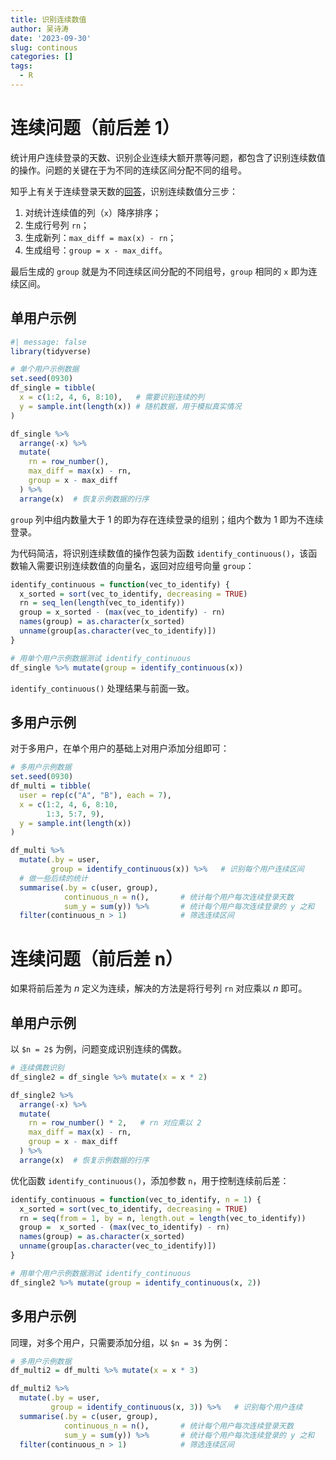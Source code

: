 ```yaml
---
title: 识别连续数值
author: 吴诗涛
date: '2023-09-30'
slug: continous
categories: []
tags:
  - R
---
```


# 连续问题（前后差 1）

统计用户连续登录的天数、识别企业连续大额开票等问题，都包含了识别连续数值的操作。问题的关键在于为不同的连续区间分配不同的组号。

知乎上有关于连续登录天数的[回答](https://zhuanlan.zhihu.com/p/49285570)，识别连续数值分三步：

1. 对统计连续值的列（`x`）降序排序；
1. 生成行号列 `rn`；
1. 生成新列：`max_diff = max(x) - rn`；
1. 生成组号：`group = x - max_diff`。

最后生成的 `group` 就是为不同连续区间分配的不同组号，`group` 相同的 `x` 即为连续区间。

## 单用户示例

```r
#| message: false
library(tidyverse)
```

```r
# 单个用户示例数据
set.seed(0930)
df_single = tibble(
  x = c(1:2, 4, 6, 8:10),   # 需要识别连续的列
  y = sample.int(length(x)) # 随机数据，用于模拟真实情况
)

df_single %>% 
  arrange(-x) %>% 
  mutate(
    rn = row_number(),
    max_diff = max(x) - rn,
    group = x - max_diff
  ) %>% 
  arrange(x)  # 恢复示例数据的行序
```

`group` 列中组内数量大于 1 的即为存在连续登录的组别；组内个数为 1 即为不连续登录。

为代码简洁，将识别连续数值的操作包装为函数 `identify_continuous()`，该函数输入需要识别连续数值的向量名，返回对应组号向量 `group`：

```r
identify_continuous = function(vec_to_identify) {
  x_sorted = sort(vec_to_identify, decreasing = TRUE)
  rn = seq_len(length(vec_to_identify))
  group = x_sorted - (max(vec_to_identify) - rn)
  names(group) = as.character(x_sorted)
  unname(group[as.character(vec_to_identify)])
}

# 用单个用户示例数据测试 identify_continuous
df_single %>% mutate(group = identify_continuous(x))
```

`identify_continuous()` 处理结果与前面一致。

## 多用户示例

对于多用户，在单个用户的基础上对用户添加分组即可：

```r
# 多用户示例数据
set.seed(0930)
df_multi = tibble(
  user = rep(c("A", "B"), each = 7),
  x = c(1:2, 4, 6, 8:10,
        1:3, 5:7, 9),
  y = sample.int(length(x))
)

df_multi %>% 
  mutate(.by = user,
         group = identify_continuous(x)) %>%   # 识别每个用户连续区间
  # 做一些后续的统计
  summarise(.by = c(user, group),
            continuous_n = n(),       # 统计每个用户每次连续登录天数
            sum_y = sum(y)) %>%       # 统计每个用户每次连续登录的 y 之和
  filter(continuous_n > 1)            # 筛选连续区间
```

# 连续问题（前后差 n）

如果将前后差为 $n$ 定义为连续，解决的方法是将行号列 `rn` 对应乘以 $n$ 即可。

## 单用户示例

以 `$n = 2$` 为例，问题变成识别连续的偶数。

```r
# 连续偶数识别
df_single2 = df_single %>% mutate(x = x * 2)

df_single2 %>% 
  arrange(-x) %>% 
  mutate(
    rn = row_number() * 2,   # rn 对应乘以 2
    max_diff = max(x) - rn,
    group = x - max_diff
  ) %>% 
  arrange(x)  # 恢复示例数据的行序
```

优化函数 `identify_continuous()`，添加参数 `n`，用于控制连续前后差：

```r
identify_continuous = function(vec_to_identify, n = 1) {
  x_sorted = sort(vec_to_identify, decreasing = TRUE)
  rn = seq(from = 1, by = n, length.out = length(vec_to_identify))
  group =  x_sorted - (max(vec_to_identify) - rn)
  names(group) = as.character(x_sorted)
  unname(group[as.character(vec_to_identify)])
}

# 用单个用户示例数据测试 identify_continuous
df_single2 %>% mutate(group = identify_continuous(x, 2))
```

## 多用户示例

同理，对多个用户，只需要添加分组，以 `$n = 3$` 为例：

```r
# 多用户示例数据
df_multi2 = df_multi %>% mutate(x = x * 3)

df_multi2 %>% 
  mutate(.by = user,
         group = identify_continuous(x, 3)) %>%   # 识别每个用户连续
  summarise(.by = c(user, group),
            continuous_n = n(),       # 统计每个用户每次连续登录天数
            sum_y = sum(y)) %>%       # 统计每个用户每次连续登录的 y 之和
  filter(continuous_n > 1)            # 筛选连续区间
```
